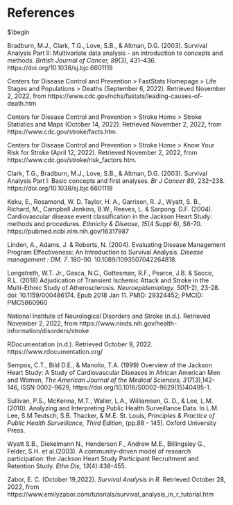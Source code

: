 # References {.unnumbered}


 $\begin
    \setlength{\parindent}{-0.2in}
    \setlength{\leftskip}{0.2in}
    \setlength{\parskip}{8pt}
    
Bradburn, M.J., Clark, T.G., Love, S.B., & Altman, D.G. (2003). Survival Analysis Part II: Multivariate data analysis - an introduction to concepts and methods. *British Journal of Cancer, 89*(3), 431--436. https://doi.org/10.1038/sj.bjc.6601119

Centers for Disease Control and Prevention \> FastStats Homepage \> Life Stages and Populations \> Deaths (September 6, 2022). Retrieved November 2, 2022, from https://www.cdc.gov/nchs/fastats/leading-causes-of-death.htm

Centers for Disease Control and Prevention \> Stroke Home \> Stroke Statistics and Maps (October 14, 2022). Retrieved November 2, 2022, from https://www.cdc.gov/stroke/facts.htm.

Centers for Disease Control and Prevention \> Stroke Home \> Know Your Risk for Stroke (April 12, 2022). Retrieved November 2, 2022, from https://www.cdc.gov/stroke/risk_factors.htm.

Clark, T.G., Bradburn, M.J., Love, S.B., & Altman, D.G. (2003). Survival Analysis Part I: Basic concepts and first analyses. *Br J Cancer 89*, 232--238. https://doi.org/10.1038/sj.bjc.6601118

Keku, E., Rosamond, W. D. Taylor, H. A., Garrison, R. J., Wyatt, S. B., Richard, M., Campbell Jenkins, B.W., Reeves, L. & Sarpong. D.F. (2004). Cardiovascular disease event classification in the Jackson Heart Study: methods and procedures. *Ethnicity & Disease, 15*(4 Suppl 6), S6-70. https://pubmed.ncbi.nlm.nih.gov/16317987

Linden, A., Adams, J. & Roberts, N. (2004). Evaluating Disease Management Program Effectiveness: An Introduction to Survival Analysis. *Disease management : DM. 7*. 180-90. 10.1089/1093507042264818.

Longstreth, W.T. Jr., Gasca, N.C., Gottesman, R.F., Pearce, J.B. & Sacco, R.L. (2018) Adjudication of Transient Ischemic Attack and Stroke in the Multi-Ethnic Study of Atherosclerosis. *Neuroepidemiology. 50*(1-2), 23-28. doi: 10.1159/000486174. Epub 2018 Jan 11. PMID: 29324452; PMCID: PMC5860960

National Institute of Neurological Disorders and Stroke (n.d.). Retrieved November 2, 2022, from https://www.ninds.nih.gov/health-information/disorders/stroke

RDocumentation (n.d.). Retrieved October 9, 2022. https://www.rdocumentation.org/

Sempos, C.T., Bild D.E., & Manolio, T.A. (1999) Overview of the Jackson Heart Study: A Study of Cardiovascular Diseases in African American Men and Women, *The American Journal of the Medical Sciences, 317*(3),142-146, ISSN 0002-9629, https://doi.org/10.1016/S0002-9629(15)40495-1.

Sullivan, P.S., McKenna, M.T., Waller, L.A., Williamson, G. D., & Lee, L.M. (2010). Analyzing and Interpreting Public Health Surveillance Data. In L.M. Lee, S.M.Teutsch, S.B. Thacker, & M.E. St. Louis, *Principles & Practice of Public Health Surveillance, Third Edition*, (pp.88 - 145). Oxford University Press.

Wyatt S.B., Diekelmann N., Henderson F., Andrew M.E., Billingsley G., Felder, S.H. et al.(2003). A community-driven model of research participation: the Jackson Heart Study Participant Recruitment and Retention Study. *Ethn Dis, 13*(4):438-455.

Zabor, E. C. (October 19,2022). *Survival Analysis in R.* Retrieved October 28, 2022, from https://www.emilyzabor.com/tutorials/survival_analysis_in_r\_tutorial.htm

